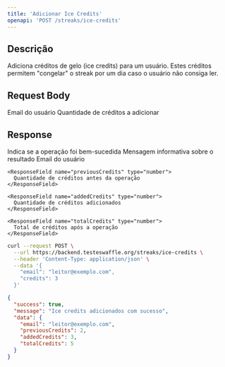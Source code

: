 ```yaml
---
title: 'Adicionar Ice Credits'
openapi: 'POST /streaks/ice-credits'
---
```


## Descrição

Adiciona créditos de gelo (ice credits) para um usuário. Estes créditos permitem "congelar" o streak por um dia caso o usuário não consiga ler.

## Request Body

<ParamField body="email" type="string" required>
  Email do usuário
</ParamField>

<ParamField body="credits" type="number" required>
  Quantidade de créditos a adicionar
</ParamField>

## Response

<ResponseField name="success" type="boolean">
  Indica se a operação foi bem-sucedida
</ResponseField>

<ResponseField name="message" type="string">
  Mensagem informativa sobre o resultado
</ResponseField>

<ResponseField name="data" type="object">
  <Expandable title="properties">
    <ResponseField name="email" type="string">
      Email do usuário
    </ResponseField>

    <ResponseField name="previousCredits" type="number">
      Quantidade de créditos antes da operação
    </ResponseField>

    <ResponseField name="addedCredits" type="number">
      Quantidade de créditos adicionados
    </ResponseField>

    <ResponseField name="totalCredits" type="number">
      Total de créditos após a operação
    </ResponseField>
  </Expandable>
</ResponseField>

<RequestExample>

```bash
curl --request POST \
  --url https://backend.testeswaffle.org/streaks/ice-credits \
  --header 'Content-Type: application/json' \
  --data '{
    "email": "leitor@exemplo.com",
    "credits": 3
  }'
```

</RequestExample>

<ResponseExample>

```json
{
  "success": true,
  "message": "Ice credits adicionados com sucesso",
  "data": {
    "email": "leitor@exemplo.com",
    "previousCredits": 2,
    "addedCredits": 3,
    "totalCredits": 5
  }
}
```

</ResponseExample>